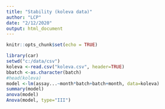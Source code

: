 ```yaml
---
title: "Stability (koleva data)"
author: "LCP"
date: "2/12/2020"
output: html_document
---
```


```r
knitr::opts_chunk$set(echo = TRUE)
```



```r
library(car)
setwd("c:/data/csv")
koleva <-read.csv("koleva.csv", header=TRUE)
bbatch <-as.character(batch)
#head(koleva)
model <-lm(assay...~month*batch+batch+month, data=koleva)
summary(model)
anova(model)
Anova(model, type="III")
```




